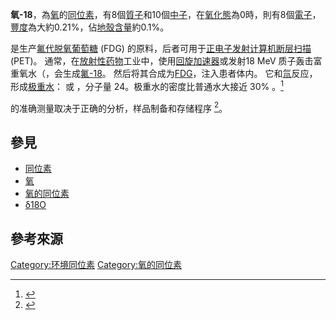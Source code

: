 {{expand|time=2017-09-25T10:04:08+00:00}}
{{Infobox isotope|

    | background = #aaccee
    | text_color =
    | isotope_name = Oxygen-18
    | isotope_filename =
    | alternate_names =
    | mass_number = 18
    | symbol = O, Ω<ref>{{Cite web |url=http://www.cedex.es/NR/rdonlyres/B8A9522A-5D6F-4675-921A-24BB8458187B/124720/Capilla_et_al_geoENV_2012_Valencia_Espa%C3%B1a_Extended.pdf |title=存档副本 |access-date=2017-08-22 |archive-date=2015-09-23 |archive-url=https://web.archive.org/web/20150923201512/http://www.cedex.es/NR/rdonlyres/B8A9522A-5D6F-4675-921A-24BB8458187B/124720/Capilla_et_al_geoENV_2012_Valencia_Espa%C3%B1a_Extended.pdf |dead-url=no }}</ref>
 |CASNo = 14797-71-8
 |CASNo_ref= {{cascite|correct|CAS}}
    | num_neutrons = 10
    | num_protons = 8
    | abundance = 0.2%
    | halflife =
    | error_halflife =
    | decay_product =
    | decay_mass =
    | decay_symbol =
    | mass =
    | spin =0
    | excess_energy =
    | error1 =
    | binding_energy =
    | error2 =
    | decay_mode1 =
    | decay_energy1 =
    | decay_mode2 =
    | decay_energy2 =
    | decay_mode3 =
    | decay_energy3 =
    | decay_mode4 =
    | decay_energy4 =
    }}
'''氧-18'''，為[[氧|氧]]的[[同位素|同位素]]，有8個[[質子|質子]]和10個[[中子|中子]]，在[[氧化態|氧化態]]為0時，則有8個[[電子|電子]]，[[豐度|豐度]]為大約0.21%，佔[[地殼含量|地殼含量]]約0.1%。

{{chem|18|O}}是生产[[氟代脱氧葡萄糖|氟代脱氧葡萄糖]] (FDG) 的原料，后者可用于[[正电子发射计算机断层扫描|正电子发射计算机断层扫描]] (PET)。 通常，在[[放射性药物|放射性药物]]工业中，使用[[回旋加速器|回旋加速器]]或{{le|线性粒子加速器|Linear particle accelerator
}}发射18 MeV 质子轰击富重氧水（{{chem|H|2}}{{chem|18|O}}，会生成[[氟-18|氟-18]]。 然后将其合成为[[氟代脱氧葡萄糖|FDG]]，注入患者体内。 它和[[氚|氚]]反应，形成[[极重水|极重水]]：{{chem|3|H|2}}{{chem|18|O}} 或 {{chem|T|2}}{{chem|18|O}}，分子量 24。极重水的密度比普通水大接近 30% 。<ref>{{cite book|last=Pauling|first=Linus|chapter=12-7. Heavy Water|chapterurl=https://books.google.com/books?id=EpxSzteNvMYC&lpg=PP1&dq=isbn%3A0486656225&pg=PA438#v=onepage&q&f=false|title=General Chemistry|publisher=Dover|year=1988|isbn=978-0-486-65622-9|page=[https://archive.org/details/generalchemistry00paul_0/page/438 438]|edition=3rd|url-access=registration|url=https://archive.org/details/generalchemistry00paul_0/page/438}}</ref>

{{chem|18|O}}的准确测量取决于正确的分析，样品制备和存储程序 <ref>{{Cite journal|last=Tsang|first=Man-Yin|last2=Yao|first2=Weiqi|last3=Tse|first3=Kevin|date=2020|editor-last=Kim|editor-first=Il-Nam|title=Oxidized silver cups can skew oxygen isotope results of small samples|url=https://www.cambridge.org/core/product/identifier/S2516712X20000155/type/journal_article|journal=Experimental Results|language=en|volume=1|pages=e12|doi=10.1017/exp.2020.15|issn=2516-712X|doi-access=free}}</ref>。

==參見==
*[[同位素|同位素]]
*[[氧|氧]]
*[[氧的同位素|氧的同位素]]
*[[δ18O|δ18O]]

==參考來源==
{{reflist}}

{{Isotope|element=氧
|lighter=[[氧-17|氧-17]]
|heavier=[[氧的同位素|氧-19]]
|before=[[氮的同位素|氮-18]]、[[氮的同位素|氮-19]]、[[氟-18|氟-18]]
|after={{衰變|穩定}}
}}

[[Category:环境同位素|Category:环境同位素]]
[[Category:氧的同位素|Category:氧的同位素]]